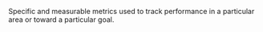 
Specific and measurable metrics used to track performance in a particular area or toward a particular goal.